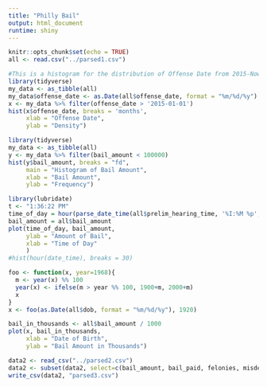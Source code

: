 ```yaml
---
title: "Philly Bail"
output: html_document
runtime: shiny
---
```


```r
knitr::opts_chunk$set(echo = TRUE)
all <- read.csv("../parsed1.csv")

```

```r
#This is a histogram for the distribution of Offense Date from 2015-Now
library(tidyverse)
my_data <- as_tibble(all)
my_data$offense_date <- as.Date(all$offense_date, format = "%m/%d/%y")
x <- my_data %>% filter(offense_date > '2015-01-01')
hist(x$offense_date, breaks = 'months',
     xlab = "Offense Date",
     ylab = "Density")
```

```r
library(tidyverse)
my_data <- as_tibble(all)
y <- my_data %>% filter(bail_amount < 100000)
hist(y$bail_amount, breaks = "fd", 
     main = "Histogram of Bail Amount",
     xlab = "Bail Amount",
     ylab = "Frequency")
```

```r
library(lubridate)
t <- "1:36:22 PM"
time_of_day = hour(parse_date_time(all$prelim_hearing_time, '%I:%M %p', tz = "America/New_York"))
bail_amount = all$bail_amount
plot(time_of_day, bail_amount, 
     ylab = "Amount of Bail",
     xlab = "Time of Day"
     )
#hist(hour(date_time), breaks = 30)
```

```r
foo <- function(x, year=1968){
  m <- year(x) %% 100
  year(x) <- ifelse(m > year %% 100, 1900+m, 2000+m)
  x
}
x <- foo(as.Date(all$dob, format = "%m/%d/%y"), 1920)

bail_in_thousands <- all$bail_amount / 1000
plot(x, bail_in_thousands,
     xlab = "Date of Birth",
     ylab = "Bail Amount in Thousands")
```

```r
data2 <- read_csv("../parsed2.csv")
data2 <- subset(data2, select=c(bail_amount, bail_paid, felonies, misdemeanors, summaries))
write_csv(data2, "parsed3.csv")
```